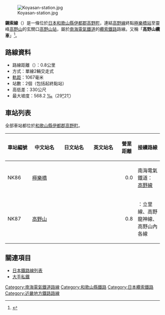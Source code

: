{{Infobox 鐵道路線
|日文原名 = 鋼索線
|平假名 = こうさくせん
|羅馬拼音 = Kōsaku sen
|路線名稱 = [[File:Nankai_group_logo.svg|24px]] 鋼索線
|通稱 = 高野山纜車
|路線顏色 = #009A41
|標誌 = Nankai koya line simbole.svg
|標誌大小 = 48px
|圖片 = Nankai Koyasan Cable.jpg
|圖片大小 = 300px
|圖片說明 = 鋼索線車輛（Ko 11、21型）
|種類 = [[纜索鐵路|纜索鐵路]]（單線2編組交走式）
|國家 = {{JPN}}
|所在地 = [[和歌山縣|和歌山縣]][[伊都郡|伊都郡]][[高野町|高野町]]
|起點 = [[極樂橋站|極樂橋站]]
|終點 = [[高野山站|高野山站]]
|站數 = 2個
|路線記號 = [[File:Number_prefix_Nankai_Railway_line.png|26px]] NK
|通車 = 1930年6月29日
|擁有者 = {{link-ja|高野山電氣鐵道|高野山電気鉄道}}→[[File:Nankai_group_logo.svg|20px]] [[南海電氣鐵道|南海電氣鐵道]]
|營運者 = [[File:Nankai_group_logo.svg|20px]] 南海電氣鐵道
|使用車輛 = {{link-ja|南海Ko 11、21型客車|南海コ11・21形客車|Ko 11、21型}} 2輛編組
|路線距離 = 0.8公里
|軌距 = 1,067毫米
|軌道數量 = [[單線鐵路|單線]]
|最大坡度 = 568.2 [[千分比|‰]]
|高低差 = 328公尺
|最高速度 = 10.8公里/小時
|路線圖 = Nankai_Electric_Railway_Linemap.svg
}}
{{Routemap|collapse=yes|title=鋼索線|title-bg=#009a41|title-color=white|map=
KBHFeq!~HUBa~~ ~~←[[File:Nankai_koya_line_simbole.svg|15px]] [[高野線|高野線]]
KBHFa!~HUBe~~0.0~~NK86 '''[[極樂橋站|極樂橋]]'''
SPLa
SPLe
KBHFe~~0.8~~NK87 '''[[高野山站|高野山]]'''
}}
[[File:Koyasan-station.jpg|thumb]]

'''鋼索線'''（{{jpn|j=鋼索線|hg=こうさくせん|rm=Kōsaku sen|f=y}}）是一條位於[[日本|日本]][[和歌山縣|和歌山縣]][[伊都郡|伊都郡]][[高野町|高野町]]，連結[[高野線|高野線]]終點[[極樂橋站|極樂橋站]]至靈峰[[高野山|高野山]]的玄關口[[高野山站|高野山站]]，屬於[[南海電氣鐵道|南海電氣鐵道]]的[[纜索鐵路|纜索鐵路]]路線。又稱「'''高野山纜車'''」<ref>{{cite web | url = http://www.nankaikoya.jp/iku/06.html | archiveurl = https://web.archive.org/web/20080515021751/http://www.nankaikoya.jp/iku/06.html | author = 鏡堂義章 | title = 第1回「高野山ケーブル」 | website = 南海高野ほっと・ねっと |work = 電車&ケーブルカーコラム | publisher = [[南海電気鉄道|南海電気鉄道]] | accessdate =2008-04-21| archivedate =2008-05-15| deadlinkdate = 2018年11月24日}}</ref>。
== 路線資料 ==
*路線距離（{{link-ja|營業距離|営業キロ}}）：0.8公里
*方式：單線2輛交走式
*[[軌距|軌距]]：1067毫米
*站數：2個（包括起終點站）
*高低差：330公尺
*最大坡度：568.2 [[千分比|‰]]（29[[度_(角度)|°]]21[[分_(角度)|′]]）
== 車站列表 ==
全部車站都位於[[和歌山縣|和歌山縣]][[伊都郡|伊都郡]][[高野町|高野町]]。

{| class="wikitable" rules="all"
|-
!style="width:4em"|車站編號
!style="width:5em"|中文站名
!style="width:5em"|日文站名
!style="width:5em"|英文站名
!style="width:2.5em"|營業距離
!接續路線
|-style="border-top:solid 3px #009a41;"
!NK86
|[[極樂橋站|極樂橋]]
|{{lang|ja|極楽橋}}
|{{lang|en|Gokurakubashi}}
|style="text-align:right"|0.0
|南海電氣鐵道：[[高野線|高野線]]
|-
!NK87
|[[高野山站|高野山]]
|{{lang|ja|高野山}}
|{{lang|en|Kōyasan}}
|style="text-align:right"|0.8
|{{link-ja|南海林間巴士|南海りんかんバス}}：立里線、高野龍神線、高野山內各線
|}

==關連項目==
*[[日本鐵路線列表|日本鐵路線列表]]
*[[大手私鐵|大手私鐵]]
{{南海高野線 (山岳線區)}}
{{南海電鐵路線}}
{{日本纜索鐵路}}
{{DEFAULTSORT:Kosaku}}
[[Category:南海電氣鐵道路線|Category:南海電氣鐵道路線]]
[[Category:和歌山縣鐵路|Category:和歌山縣鐵路]]
[[Category:日本纜索鐵路|Category:日本纜索鐵路]]
[[Category:近畿地方鐵路路線|Category:近畿地方鐵路路線]]
